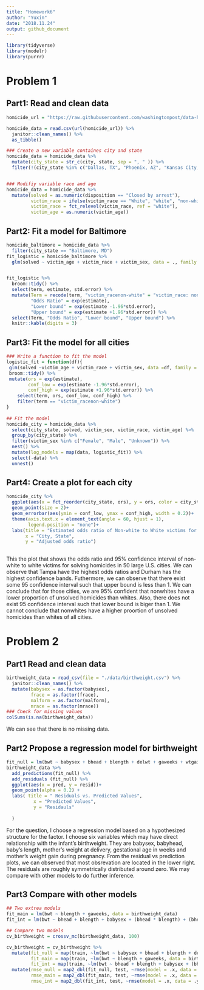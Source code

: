 ```yaml
---
title: "Homework6"
author: "Yuxin"
date: "2018.11.24"
output: github_document
---
```


```r
library(tidyverse)
library(modelr)
library(purrr)
```

# Problem 1

## Part1: Read and clean data
```r
homicide_url = "https://raw.githubusercontent.com/washingtonpost/data-homicides/master/homicide-data.csv"

homicide_data = read.csv(url(homicide_url)) %>%
  janitor::clean_names() %>%
  as_tibble()

### Create a new variable containes city and state
homicide_data = homicide_data %>%
  mutate(city_state = str_c(city, state, sep = ", " )) %>%
  filter(!(city_state %in% c("Dallas, TX", "Phoenix, AZ", "Kansas City, MO", "Tulsa, AL")))


### Modifiy variable race and age
homicide_data = homicide_data %>%
  mutate(solved = as.numeric(disposition == "Closed by arrest"),
         victim_race = ifelse(victim_race == "White", "white", "non-white"),
         victim_race = fct_relevel(victim_race, ref = "white"),
         victim_age = as.numeric(victim_age))
```

## Part2: Fit a model for Baltimore
```r
homicide_baltimore = homicide_data %>%
  filter(city_state == "Baltimore, MD")
fit_logistic = homicide_baltimore %>%
  glm(solved ~ victim_age + victim_race + victim_sex, data = ., family = binomial())


fit_logistic %>% 
  broom::tidy() %>% 
  select(term, estimate, std.error) %>%
  mutate(Term = recode(term, "victim_racenon-white" = "victim_race: non-white", "victim_sexMale" = "victim_sex: male"), 
         "Odds Ratio" = exp(estimate), 
         "Lower bound" = exp(estimate -1.96*std.error), 
         "Upper bound" = exp(estimate +1.96*std.error)) %>%
  select(Term, "Odds Ratio", "Lower bound", "Upper bound") %>%
  knitr::kable(digits = 3)
```

## Part3: Fit the model for all cities
```r

### Write a function to fit the model 
logistic_fit = function(df){
 glm(solved ~victim_age + victim_race + victim_sex, data =df, family = binomial()) %>%
 broom::tidy() %>%
 mutate(ors = exp(estimate),
        conf_low = exp(estimate -1.96*std.error),
        conf_high = exp(estimate +1.96*std.error)) %>%
    select(term, ors, conf_low, conf_high) %>%
    filter(term == "victim_racenon-white")
}
  
## Fit the model
homicide_city = homicide_data %>%
  select(city_state, solved, victim_sex, victim_race, victim_age) %>%
  group_by(city_state) %>%
  filter(victim_sex %in% c("Female", "Male", "Unknown")) %>% 
  nest() %>%
  mutate(log_models = map(data, logistic_fit)) %>%
  select(-data) %>%
  unnest()
```

## Part4: Create a plot for each city
```r
homicide_city %>%
  ggplot(aes(x = fct_reorder(city_state, ors), y = ors, color = city_state))+
  geom_point(size = 2)+
  geom_errorbar(aes(ymin = conf_low, ymax = conf_high, width = 0.2))+
  theme(axis.text.x = element_text(angle = 60, hjust = 1),
        legend.position = "none")+
  labs(title = "Estimated odds ratio of Non-white to White victims for solving homicidies among 50 large cities",
       x = "City, State",
       y = "Adjusted odds ratio")
  
```

This the plot that shows the odds ratio and 95% confidence interval of non-white to white victims for solving homicides in 50 large U.S. cities. We can observe that Tampa have the highest odds ratios and Durham has the highest confidence bands. Futhermore, we can observe that there exist some 95 confidence interval such that upper bound is less than 1. We can conclude that for those cities, we are 95% confident that nonwhites have a lower proportion of unsolved homicides than whites. Also, there does not exist 95 confidence interval such that lower bound is biger than 1. We cannot conclude that nonwhites have a higher proortion of unsolved homicides than whites of all cities.

# Problem 2

## Part1 Read and clean data
```r
birthweight_data = read_csv(file = "./data/birthweight.csv") %>%
  janitor::clean_names() %>%
  mutate(babysex = as.factor(babysex),
         frace = as.factor(frace),
         malform = as.factor(malform),
         mrace = as.factor(mrace))
### Check for missing values
colSums(is.na(birthweight_data))
```
We can see that there is no missing data.

## Part2 Propose a regression model for birthweight
```r
fit_null = lm(bwt ~ babysex + bhead + blength + delwt + gaweeks + wtgain, data = birthweight_data)
birthweight_data %>%
  add_predictions(fit_null) %>%
  add_residuals (fit_null) %>%
  ggplot(aes(x = pred, y = resid))+
  geom_point(alpha = 0.2) +
  labs( title = " Residuals vs. Predicted Values",
          x = "Predicted Values",
          y = "Residauls"
    
  )
```

For the question, I choose a regression model based on a hypothesized structure for the factor. I choose six variables which may have direct relationship with the infant's birthweight. They are babysex, babyhead, baby's length, mother's weight at delivery, gestational age in weeks and mother's weight gain during pregnancy. From the residual vs prediction plots, we can observed that most obsrevation are located in the lower right. The residuals are roughly symmetrically distributed around zero. We may compare with other models to do further inference. 

## Part3 Compare with other models
```r
## Two extrea models
fit_main = lm(bwt ~ blength + gaweeks, data = birthweight_data)
fit_int = lm(bwt ~ bhead + blength + babysex + (bhead * blength) + (bhead * babysex) + (blength * babysex) +(bhead * babysex * blength), data = birthweight_data)

## Compare two models
cv_birthweight = crossv_mc(birthweight_data, 100)

cv_birthweight = cv_birthweight %>%
  mutate(fit_null = map(train, ~lm(bwt ~ babysex + bhead + blength + delwt + gaweeks + wtgain, data = birthweight_data)),
         fit_main = map(train, ~lm(bwt ~ blength + gaweeks, data = birthweight_data)),
         fit_int = map(train, ~lm(bwt ~ bhead + blength + babysex + (bhead * blength) + (bhead * babysex) + (blength * babysex) +(bhead * babysex * blength), data = birthweight_data))) %>%
  mutate(rmse_null = map2_dbl(fit_null, test, ~rmse(model = .x, data = .y)),
         rmse_main = map2_dbl(fit_main, test, ~rmse(model = .x, data = .y)),
         rmse_int = map2_dbl(fit_int, test, ~rmse(model = .x, data = .y)))

```
